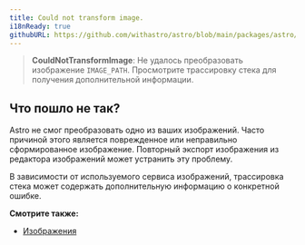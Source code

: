 ```yaml
---
title: Could not transform image.
i18nReady: true
githubURL: https://github.com/withastro/astro/blob/main/packages/astro/src/core/errors/errors-data.ts
---
```


> **CouldNotTransformImage**: Не удалось преобразовать изображение `IMAGE_PATH`. Просмотрите трассировку стека для получения дополнительной информации.

## Что пошло не так?

Astro не смог преобразовать одно из ваших изображений. Часто причиной этого является поврежденное или неправильно сформированное изображение. Повторный экспорт изображения из редактора изображений может устранить эту проблему.

В зависимости от используемого сервиса изображений, трассировка стека может содержать дополнительную информацию о конкретной ошибке.

**Смотрите также:**

-  [Изображения](/ru/guides/images/)